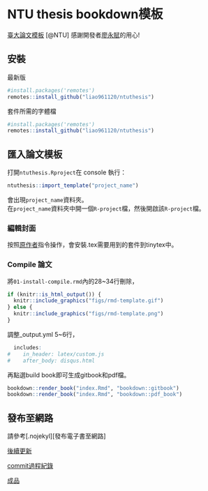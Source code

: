 # NTU thesis bookdown模板
[臺大論文模板](https://yongfu.name/ntuthesis/doc/)
[@NTU]
感謝開發者[廖永賦](https://github.com/liao961120/ntuthesis)的用心!  

## 安裝
最新版
```r
#install.packages('remotes')
remotes::install_github("liao961120/ntuthesis")
```
套件所需的字體檔
```r
#install.packages('remotes')
remotes::install_github("liao961120/ntuthesis")
```

## 匯入論文模板
打開`ntuthesis.Rproject`在 console 執行：
```r
ntuthesis::import_template("project_name")
```
會出現`project_name`資料夾。  
在`project_name`資料夾中開一個`R-project`檔，然後開啟該`R-project`檔。

###  編輯封面
按照[原作者](https://yongfu.name/ntuthesis/doc/export-thesis.html)指令操作，會安裝.tex需要用到的套件到tinytex中。  

### Compile 論文
將`01-install-compile.rmd`內的28~34行刪除，
```r
if (knitr::is_html_output()) {
  knitr::include_graphics("figs/rmd-template.gif")
} else {
  knitr::include_graphics("figs/rmd-template.png")
}

```

調整_output.yml 5~6行，
```r
  includes:
#    in_header: latex/custom.js
#    after_body: disqus.html

```
再點選build book即可生成gitbook和pdf檔。
```r
bookdown::render_book("index.Rmd", "bookdown::gitbook")
bookdown::render_book("index.Rmd", "bookdown::pdf_book")
```

## 發布至網路
請參考[.nojekyl][發布電子書至網路]  

[後續更新](https://github.com/liao961120/ntuthesis/issues/15)  

[commit過程紀錄](https://github.com/ChenChingChih/thesis/commits/master)    

[成品](https://chenchingchih.github.io/thesis/)  
